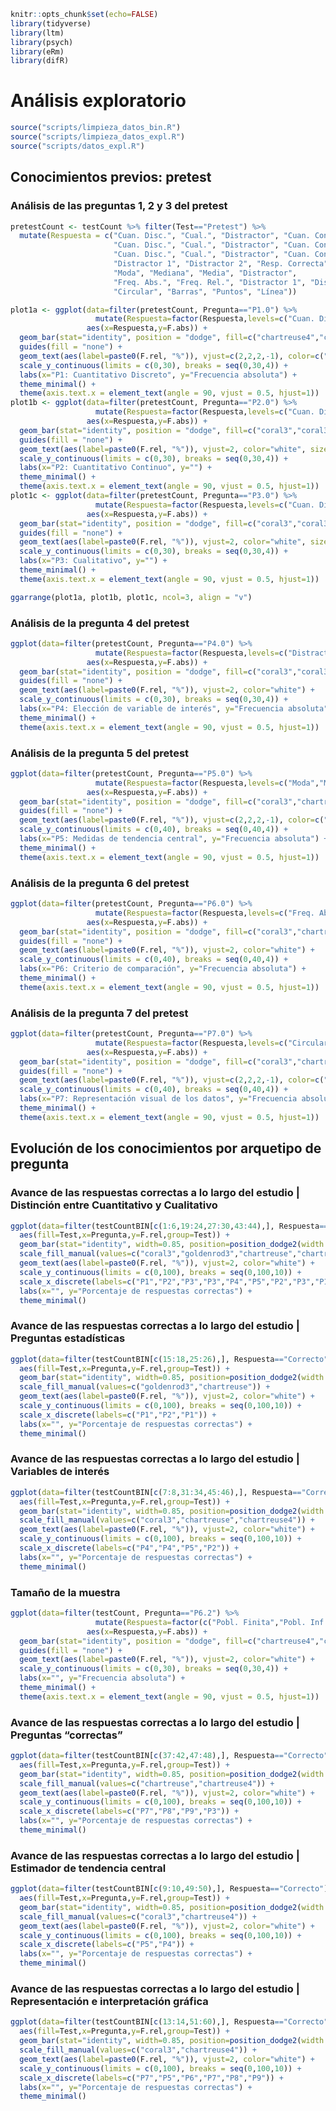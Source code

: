```r
knitr::opts_chunk$set(echo=FALSE)
library(tidyverse)
library(ltm)
library(psych)
library(eRm)
library(difR)
```

# Análisis exploratorio

```r
source("scripts/limpieza_datos_bin.R")
source("scripts/limpieza_datos_expl.R")
source("scripts/datos_expl.R")
```

## Conocimientos previos: pretest

### Análisis de las preguntas 1, 2 y 3 del pretest

```r
pretestCount <- testCount %>% filter(Test=="Pretest") %>% 
  mutate(Respuesta = c("Cuan. Disc.", "Cual.", "Distractor", "Cuan. Cont.",
                       "Cuan. Disc.", "Cual.", "Distractor", "Cuan. Cont.",
                       "Cuan. Disc.", "Cual.", "Distractor", "Cuan. Cont.",
                       "Distractor 1", "Distractor 2", "Resp. Correcta", "Distractor 3",
                       "Moda", "Mediana", "Media", "Distractor",
                       "Freq. Abs.", "Freq. Rel.", "Distractor 1", "Distractor 2",
                       "Circular", "Barras", "Puntos", "Línea"))

plot1a <- ggplot(data=filter(pretestCount, Pregunta=="P1.0") %>% 
                   mutate(Respuesta=factor(Respuesta,levels=c("Cuan. Disc.","Cual.","Distractor","Cuan. Cont."))),
                 aes(x=Respuesta,y=F.abs)) +
  geom_bar(stat="identity", position = "dodge", fill=c("chartreuse4","coral3","coral3","coral3")) + 
  guides(fill = "none") +
  geom_text(aes(label=paste0(F.rel, "%")), vjust=c(2,2,2,-1), color=c("white","white","white","black"), size=2.75) +
  scale_y_continuous(limits = c(0,30), breaks = seq(0,30,4)) +
  labs(x="P1: Cuantitativo Discreto", y="Frecuencia absoluta") + 
  theme_minimal() + 
  theme(axis.text.x = element_text(angle = 90, vjust = 0.5, hjust=1))
plot1b <- ggplot(data=filter(pretestCount, Pregunta=="P2.0") %>% 
                   mutate(Respuesta=factor(Respuesta,levels=c("Cuan. Disc.","Cual.","Distractor","Cuan. Cont."))),
                 aes(x=Respuesta,y=F.abs)) +
  geom_bar(stat="identity", position = "dodge", fill=c("coral3","coral3","coral3","chartreuse4")) + 
  guides(fill = "none") +
  geom_text(aes(label=paste0(F.rel, "%")), vjust=2, color="white", size=2.75) +
  scale_y_continuous(limits = c(0,30), breaks = seq(0,30,4)) +
  labs(x="P2: Cuantitativo Continuo", y="") + 
  theme_minimal() + 
  theme(axis.text.x = element_text(angle = 90, vjust = 0.5, hjust=1))
plot1c <- ggplot(data=filter(pretestCount, Pregunta=="P3.0") %>% 
                   mutate(Respuesta=factor(Respuesta,levels=c("Cuan. Disc.","Cual.","Distractor","Cuan. Cont."))),
                 aes(x=Respuesta,y=F.abs)) +
  geom_bar(stat="identity", position = "dodge", fill=c("coral3","coral3","chartreuse4","coral3")) +
  guides(fill = "none") +
  geom_text(aes(label=paste0(F.rel, "%")), vjust=2, color="white", size=2.75) +
  scale_y_continuous(limits = c(0,30), breaks = seq(0,30,4)) +
  labs(x="P3: Cualitativo", y="") + 
  theme_minimal() + 
  theme(axis.text.x = element_text(angle = 90, vjust = 0.5, hjust=1))

ggarrange(plot1a, plot1b, plot1c, ncol=3, align = "v")
```

### Análisis de la pregunta 4 del pretest
```r
ggplot(data=filter(pretestCount, Pregunta=="P4.0") %>% 
                   mutate(Respuesta=factor(Respuesta,levels=c("Distractor 1","Distractor 2","Resp. Correcta","Distractor 3"))),
                 aes(x=Respuesta,y=F.abs)) +
  geom_bar(stat="identity", position = "dodge", fill=c("coral3","coral3","chartreuse4","coral3")) +
  guides(fill = "none") +
  geom_text(aes(label=paste0(F.rel, "%")), vjust=2, color="white") +
  scale_y_continuous(limits = c(0,30), breaks = seq(0,30,4)) +
  labs(x="P4: Elección de variable de interés", y="Frecuencia absoluta") + 
  theme_minimal() + 
  theme(axis.text.x = element_text(angle = 90, vjust = 0.5, hjust=1))
```

### Análisis de la pregunta 5 del pretest
```r
ggplot(data=filter(pretestCount, Pregunta=="P5.0") %>% 
                   mutate(Respuesta=factor(Respuesta,levels=c("Moda","Mediana","Media","Distractor"))),
                 aes(x=Respuesta,y=F.abs)) +
  geom_bar(stat="identity", position = "dodge", fill=c("coral3","chartreuse4","coral3","coral3")) +
  guides(fill = "none") +
  geom_text(aes(label=paste0(F.rel, "%")), vjust=c(2,2,2,-1), color=c("white","white","white","black")) +
  scale_y_continuous(limits = c(0,40), breaks = seq(0,40,4)) +
  labs(x="P5: Medidas de tendencia central", y="Frecuencia absoluta") + 
  theme_minimal() + 
  theme(axis.text.x = element_text(angle = 90, vjust = 0.5, hjust=1))
```

### Análisis de la pregunta 6 del pretest
```r
ggplot(data=filter(pretestCount, Pregunta=="P6.0") %>% 
                   mutate(Respuesta=factor(Respuesta,levels=c("Freq. Abs.","Freq. Rel.","Distractor 1","Distractor 2"))),
                 aes(x=Respuesta,y=F.abs)) +
  geom_bar(stat="identity", position = "dodge", fill=c("coral3","chartreuse4","coral3","coral3")) + 
  guides(fill = "none") +
  geom_text(aes(label=paste0(F.rel, "%")), vjust=2, color="white") +
  scale_y_continuous(limits = c(0,40), breaks = seq(0,40,4)) +
  labs(x="P6: Criterio de comparación", y="Frecuencia absoluta") + 
  theme_minimal() + 
  theme(axis.text.x = element_text(angle = 90, vjust = 0.5, hjust=1))
```

### Análisis de la pregunta 7 del pretest
```r
ggplot(data=filter(pretestCount, Pregunta=="P7.0") %>% 
                   mutate(Respuesta=factor(Respuesta,levels=c("Circular","Barras","Puntos","Línea"))),
                 aes(x=Respuesta,y=F.abs)) +
  geom_bar(stat="identity", position = "dodge", fill=c("coral3","chartreuse4","coral3","coral3")) +
  guides(fill = "none") +
  geom_text(aes(label=paste0(F.rel, "%")), vjust=c(2,2,2,-1), color=c("white","white","white","black")) +
  scale_y_continuous(limits = c(0,40), breaks = seq(0,40,4)) +
  labs(x="P7: Representación visual de los datos", y="Frecuencia absoluta") + 
  theme_minimal() + 
  theme(axis.text.x = element_text(angle = 90, vjust = 0.5, hjust=1))
```

## Evolución de los conocimientos por arquetipo de pregunta

### Avance de las respuestas correctas a lo largo del estudio | Distinción entre Cuantitativo y Cualitativo

```r
ggplot(data=filter(testCountBIN[c(1:6,19:24,27:30,43:44),], Respuesta=="Correcto"),
  aes(fill=Test,x=Pregunta,y=F.rel,group=Test)) +
  geom_bar(stat="identity", width=0.85, position=position_dodge2(width = 0.5, padding = 0.25)) +
  scale_fill_manual(values=c("coral3","goldenrod3","chartreuse","chartreuse4")) + 
  geom_text(aes(label=paste0(F.rel, "%")), vjust=2, color="white") + 
  scale_y_continuous(limits = c(0,100), breaks = seq(0,100,10)) +
  scale_x_discrete(labels=c("P1","P2","P3","P3","P4","P5","P2","P3","P1")) + 
  labs(x="", y="Porcentaje de respuestas correctas") + 
  theme_minimal()
```

### Avance de las respuestas correctas a lo largo del estudio | Preguntas estadísticas

```r
ggplot(data=filter(testCountBIN[c(15:18,25:26),], Respuesta=="Correcto"),
  aes(fill=Test,x=Pregunta,y=F.rel,group=Test)) +
  geom_bar(stat="identity", width=0.85, position=position_dodge2(width = 0.5, padding = 0.25)) +
  scale_fill_manual(values=c("goldenrod3","chartreuse")) + 
  geom_text(aes(label=paste0(F.rel, "%")), vjust=2, color="white") + 
  scale_y_continuous(limits = c(0,100), breaks = seq(0,100,10)) +
  scale_x_discrete(labels=c("P1","P2","P1")) + 
  labs(x="", y="Porcentaje de respuestas correctas") + 
  theme_minimal()
```

### Avance de las respuestas correctas a lo largo del estudio | Variables de interés

```r
ggplot(data=filter(testCountBIN[c(7:8,31:34,45:46),], Respuesta=="Correcto"),
  aes(fill=Test,x=Pregunta,y=F.rel,group=Test)) +
  geom_bar(stat="identity", width=0.85, position=position_dodge2(width = 0.5, padding = 0.25)) +
  scale_fill_manual(values=c("coral3","chartreuse","chartreuse4")) + 
  geom_text(aes(label=paste0(F.rel, "%")), vjust=2, color="white") + 
  scale_y_continuous(limits = c(0,100), breaks = seq(0,100,10)) +
  scale_x_discrete(labels=c("P4","P4","P5","P2")) + 
  labs(x="", y="Porcentaje de respuestas correctas") + 
  theme_minimal()
```

### Tamaño de la muestra

```r
ggplot(data=filter(testCount, Pregunta=="P6.2") %>% 
                   mutate(Respuesta=factor(c("Pobl. Finita","Pobl. Inf.","Distractor 1","Distractor 2"),levels=c("Pobl. Finita","Pobl. Inf.","Distractor 1","Distractor 2"))),
                 aes(x=Respuesta,y=F.abs)) +
  geom_bar(stat="identity", position = "dodge", fill=c("chartreuse4","coral3","coral3","coral3")) + 
  guides(fill = "none") +
  geom_text(aes(label=paste0(F.rel, "%")), vjust=2, color="white") +
  scale_y_continuous(limits = c(0,30), breaks = seq(0,30,4)) +
  labs(x="", y="Frecuencia absoluta") + 
  theme_minimal() + 
  theme(axis.text.x = element_text(angle = 90, vjust = 0.5, hjust=1))
```

### Avance de las respuestas correctas a lo largo del estudio | Preguntas "correctas"

```r
ggplot(data=filter(testCountBIN[c(37:42,47:48),], Respuesta=="Correcto"),
  aes(fill=Test,x=Pregunta,y=F.rel,group=Test)) +
  geom_bar(stat="identity", width=0.85, position=position_dodge2(width = 0.5, padding = 0.25)) +
  scale_fill_manual(values=c("chartreuse","chartreuse4")) + 
  geom_text(aes(label=paste0(F.rel, "%")), vjust=2, color="white") + 
  scale_y_continuous(limits = c(0,100), breaks = seq(0,100,10)) +
  scale_x_discrete(labels=c("P7","P8","P9","P3")) + 
  labs(x="", y="Porcentaje de respuestas correctas") + 
  theme_minimal()
```

### Avance de las respuestas correctas a lo largo del estudio | Estimador de tendencia central

```r
ggplot(data=filter(testCountBIN[c(9:10,49:50),], Respuesta=="Correcto"),
  aes(fill=Test,x=Pregunta,y=F.rel,group=Test)) +
  geom_bar(stat="identity", width=0.85, position=position_dodge2(width = 0.5, padding = 0.25)) +
  scale_fill_manual(values=c("coral3","chartreuse4")) + 
  geom_text(aes(label=paste0(F.rel, "%")), vjust=2, color="white") + 
  scale_y_continuous(limits = c(0,100), breaks = seq(0,100,10)) +
  scale_x_discrete(labels=c("P5","P4")) + 
  labs(x="", y="Porcentaje de respuestas correctas") + 
  theme_minimal()
```

### Avance de las respuestas correctas a lo largo del estudio | Representación e interpretación gráfica

```r
ggplot(data=filter(testCountBIN[c(13:14,51:60),], Respuesta=="Correcto"),
  aes(fill=Test,x=Pregunta,y=F.rel,group=Test)) +
  geom_bar(stat="identity", width=0.85, position=position_dodge2(width = 0.5, padding = 0.25)) +
  scale_fill_manual(values=c("coral3","chartreuse4")) + 
  geom_text(aes(label=paste0(F.rel, "%")), vjust=2, color="white") + 
  scale_y_continuous(limits = c(0,100), breaks = seq(0,100,10)) +
  scale_x_discrete(labels=c("P7","P5","P6","P7","P8","P9")) + 
  labs(x="", y="Porcentaje de respuestas correctas") + 
  theme_minimal()
```


